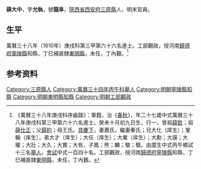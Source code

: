 {{明清人物信息框
| 姓名 = 薛大中
| 原名 =
| 圖片名稱= 
| 圖片大小 =
| 圖片說明 = 
| 最高職務 = 河南歸德府寧陵縣知縣
| 國家 = 大明 
| 爵位 =
| 籍貫 = [[陝西省|陝西省]][[西安府|西安府]][[三原縣|三原縣]]
| 族裔 = 
| 旗籍 = 
| 字號 = 
| 諡號 =
| 出生日期 = 癸未十月初九日
| 出生地點 =
| 逝世日期 = 
| 逝世地點 =
| 墓葬 =
| 配偶 = 蕭氏、秦氏
| 親屬 = 曾祖[[薛欽|薛欽]]，祖[[薛仕正|薛仕正]]，父[[薛約|薛約]]，母王氏
| 出身 =
* 萬曆三十八年庚戌科進士
| 經歷 =
| 著作 =  
}}
'''薛大中'''{{BD|1584年||？年||}}，字'''允執'''，號'''龍阜'''，[[陝西省|陝西省]][[西安府|西安府]][[三原縣|三原縣]]人，明末官員。

== 生平 ==
萬曆三十八年（1610年）庚戌科第三甲第六十六名進士。工部觀政，授河南[[歸德府|歸德府]][[寧陵縣|寧陵縣]]知縣，丁巳補直隸[[東明縣|東明縣]]，未任，丁內艱。<ref>《萬曆三十八年庚戌科序齒錄》：軍籍，治《[[春秋|春秋]]》，年二十七歲中式萬曆三十八年庚戌科第三甲第六十六名進士。癸未十月初九日生，行一，曾祖[[薛欽|薛欽]]；祖[[薛仕正|薛仕正]]；父[[薛約|薛約]]；母王氏。[[具慶下|具慶下]]，妻蕭氏，繼妻秦氏；兄大化（庠生）；鞏翰（庠生），弟大才（庠生）；大任（庠生）；大業（庠生）；大勳；大謨；大權；大壯；大久；大實；大有，子鳳；熊；麟；駿；騄。由廩生中式丙午鄉試十三名[[舉人|舉人]]，[[會試|會試]]中式一百四十名。工部觀政，授河南[[歸德府|歸德府]][[寧陵縣|寧陵縣]]知縣，丁巳補直隸[[東明縣|東明縣]]，未任，丁內艱。</ref>

== 参考资料 ==
{{reflist}}

{{萬曆三十八年庚戌科殿试金榜}}

{{Authority control}}

{{DEFAULTSORT:Xue薛}}
[[Category:三原縣人|Category:三原縣人]]
[[Category:萬曆三十四年丙午科舉人|Category:萬曆三十四年丙午科舉人]]
[[Category:明朝寧陵縣知縣|Category:明朝寧陵縣知縣]]
[[Category:明朝東明縣知縣|Category:明朝東明縣知縣]]
[[Category:明朝工部觀政|Category:明朝工部觀政]]


{{明朝人物小作品}}